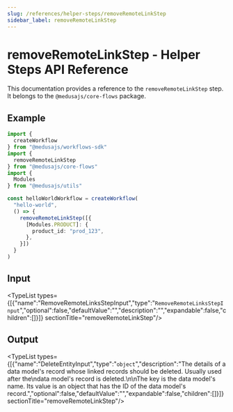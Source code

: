 ```yaml
---
slug: /references/helper-steps/removeRemoteLinkStep
sidebar_label: removeRemoteLinkStep
---
```



# removeRemoteLinkStep - Helper Steps API Reference

This documentation provides a reference to the `removeRemoteLinkStep` step. It belongs to the `@medusajs/core-flows` package.

## Example

```ts
import { 
  createWorkflow
} from "@medusajs/workflows-sdk"
import {
  removeRemoteLinkStep
} from "@medusajs/core-flows"
import {
  Modules
} from "@medusajs/utils"

const helloWorldWorkflow = createWorkflow(
  "hello-world",
  () => {
    removeRemoteLinkStep([{
      [Modules.PRODUCT]: {
        product_id: "prod_123",
      },
    }])
  }
)
```

## Input

<TypeList types={[{"name":"RemoveRemoteLinksStepInput","type":"`RemoveRemoteLinksStepInput`","optional":false,"defaultValue":"","description":"","expandable":false,"children":[]}]}  sectionTitle="removeRemoteLinkStep"/>

## Output

<TypeList types={[{"name":"DeleteEntityInput","type":"`object`","description":"The details of a data model's record whose linked records should be deleted. Usually used after the\ndata model's record is deleted.\n\nThe key is the data model's name. Its value is an object that has the ID of the data model's record.","optional":false,"defaultValue":"","expandable":false,"children":[]}]}  sectionTitle="removeRemoteLinkStep"/>
